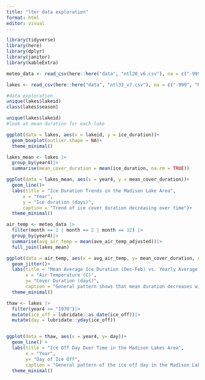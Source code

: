 ```yaml
---
title: "lter data exploration"
format: html
editor: visual
---
```

```r
library(tidyverse)
library(here)
library(dplyr)
library(janitor)
library(kableExtra)
```


```r
meteo_data <- read_csv(here::here("data", "ntl20_v6.csv"), na = c("-999", "NaN"))

lakes <- read_csv(here::here("data", "ntl33_v7.csv"), na = c("-999", "NaN"))
```

```r
#data exploration
unique(lakes$lakeid)
class(lakes$season)

```


```r
unique(lakes$lakeid)
#look at mean duration for each lake

ggplot(data = lakes, aes(x = lakeid, y = ice_duration))+
  geom_boxplot(outlier.shape = NA)+
  theme_minimal()
```

```r
lakes_mean <- lakes |>
  group_by(year4)|>
  summarise(mean_cover_duration = mean(ice_duration, na.rm = TRUE))

ggplot(data = lakes_mean, aes(x = year4, y = mean_cover_duration))+
  geom_line()+
  labs(title = "Ice Duration Trends in the Madison Lake Area", 
      x = "Year", 
      y = "Ice duration (days)", 
      caption = "Trend of ice cover duration decreasing over time")+
  theme_minimal()
```

```r

air_temp <- meteo_data |>
  filter(month == 1 | month == 2 | month == 12) |>
  group_by(year4)|>
  summarise(avg_air_temp = mean(ave_air_temp_adjusted))|>
  full_join(lakes_mean)

ggplot(data = air_temp, aes(x = avg_air_temp, y= mean_cover_duration, color = avg_air_temp))+
  geom_jitter()+
  labs(title = "Mean Average Ice Duration (Dec-Feb) vs. Yearly Average Air Temp", 
       x = "Air Temperature (C)", 
       y= "Cover Duration (days)", 
       caption = "General pattern shows that mean duration decreases with increased air temperature")+
  theme_minimal()
```

```r
thaw <- lakes |>
  filter(year4 >= "1970")|>
  mutate(ice_off = lubridate::as_date(ice_off))|>
  mutate(day = lubridate::yday(ice_off))


ggplot(data = thaw, aes(x = year4, y= day))+
  geom_line() +
  labs(title = "Ice Off Day Over Time in the Madison Lakes Area", 
       x = "Year", 
       y= "Day of Ice Off", 
       caption = "General pattern of the ice off day in the Madison Lakes Area becoming earlier in the year since 1970")+
  theme_minimal()
```

